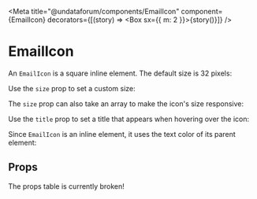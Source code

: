 

<Meta
  title="@undataforum/components/EmailIcon"
  component={EmailIcon}
  decorators={[(story) => <Box sx={{ m: 2 }}>{story()}</Box>]}
/>

# EmailIcon

An `EmailIcon` is a square inline element. The default size is 32 pixels:

<Preview>
  <Story name="default size">
    <EmailIcon />
  </Story>
</Preview>

Use the `size` prop to set a custom size:

<Preview>
  <Story name="custom size">
    <EmailIcon size={64} />
  </Story>
</Preview>

The `size` prop can also take an array to make the icon's size responsive:

<Preview>
  <Story name="responsive size">
    <EmailIcon size={[32, 64, 128]} />
  </Story>
</Preview>

Use the `title` prop to set a title that appears when hovering over the icon:

<Preview>
  <Story name="with title">
    <EmailIcon title="Send us an e-mail" />
  </Story>
</Preview>

Since `EmailIcon` is an inline element, it uses the text color of its parent
element:

<Preview>
  <Story name="set color">
    <Box color="primary">
      <EmailIcon />
    </Box>
  </Story>
</Preview>

## Props

The props table is currently broken!

<Props of={EmailIcon} />
